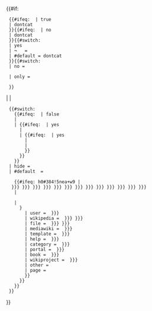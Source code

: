{{#if:
  {{#ifeq: {{lc: {{{nocat|}}} }} | true
  | dontcat    <!--"nocat=true", don't categorize-->
  }}{{#ifeq: {{lc: {{{categories|}}} }} | no
  | dontcat
  }}{{#switch: {{lc: {{{category2|¬}}} }}
  | yes
  | ¬   =   <!--Not defined-->
  | #default = dontcat   <!--"category2 = no/'defined but empty'/'anything'"-->
  }}{{#switch: {{lc: {{{subpage|}}} }}
  | no = 
    {{basepage subpage
    | 
    | dontcat    <!--"subpage=no" and on a subpage-->
    | page = {{{page|}}}   <!--For testing-->
    }}
  | only = 
    {{basepage subpage
    | dontcat    <!--"subpage=only" and not on a subpage-->
    | page = {{{page|}}}   <!--For testing-->
    }}
  }}

|   <!--Don't categorise (result was "dontcat" or "dontcatdontcat" and so on)-->
| <!--Check blacklist-->
  {{#switch:
    {{#ifeq: {{lc: {{{nocat|}}} }} | false
    |   <!--"nocat=false", skip blacklist check-->
    | {{#ifeq: {{lc: {{{categories|}}} }} | yes
      |   <!--Skip blacklist check-->
      | {{#ifeq: {{lc: {{{category2|}}} }} | yes
        |   <!--Skip blacklist check-->
        | {{category handler/blacklist| page = {{{page|}}} }}   <!--Check blacklist-->
        }}
      }}
    }}
  | hide = <!--Blacklist returned "hide", don't categorize-->
  | #default  = 
    <!--Check if any namespace parameter is defined-->
    {{#ifeq: h0#384!5nea+w9 | {{{all| {{{main| {{{talk| {{{user| {{{wikipedia| {{{file| {{{mediawiki| {{{template| {{{help| {{{category| {{{portal| {{{book| {{{wikiproject| {{{other| h0#384!5nea+w9 }}} }}} }}} }}} }}} }}} }}} }}} }}} }}} }}} }}} }}} }}}
    | <!--No namespace parameters fed, basic usage-->
      {{namespace detect
      | main = {{{1|}}}
      | file = {{{1|}}}
      | help = {{{1|}}}
      | category = {{{1|}}}
      | portal = {{{1|}}}
      | book = {{{1|}}}
      | wikiproject = {{{1|}}}
      | page = {{{page|}}}   <!--For testing and demonstration-->
      }}
    | <!--Namespace parameters fed, advanced usage.
          If "data" is a number, return the corresponding 
          numbered parameter, else return "data".  -->
      {{{all|}}}{{category handler/numbered
      | 1 = {{{1|}}}
      | 2 = {{{2|}}}
      | 3 = {{{3|}}}
      | 4 = {{{4|}}}
      | 5 = {{{5|}}}
      | 6 = {{{6|}}}
      | 7 = {{{7|}}}
      | 8 = {{{8|}}}
      | 9 = {{{9|}}}
      | 10 = {{{10|}}}
      | data = 
        <!--Check what namespace, and return the data for it.
            Respecting empty parameters on purpose.  -->
        {{namespace detect
        | main = {{{main| {{{other|}}} }}}
        | talk = {{{talk| {{{other|}}} }}}
        | user = {{{user| {{{other|}}} }}}
        | wikipedia = {{{wikipedia| {{{project| {{{other|}}} }}} }}}
        | file = {{{file| {{{image| {{{other|}}} }}} }}}
        | mediawiki = {{{mediawiki| {{{other|}}} }}}
        | template = {{{template| {{{other|}}} }}}
        | help = {{{help| {{{other|}}} }}}
        | category = {{{category| {{{other|}}} }}}
        | portal = {{{portal| {{{other|}}} }}}
        | book = {{{book| {{{other|}}} }}}
        | wikiproject = {{{wikiproject| {{{other|}}} }}}
        | other = {{{other|}}}  <!--Namespace special or a new namespace-->
        | page = {{{page|}}}   <!--For testing and demonstration-->
        }}
      }}
    }}
  }}
}}<noinclude>
{{documentation}}
<!-- Add categories to the /doc subpage, and interwikis to Wikidata. -->
</noinclude>